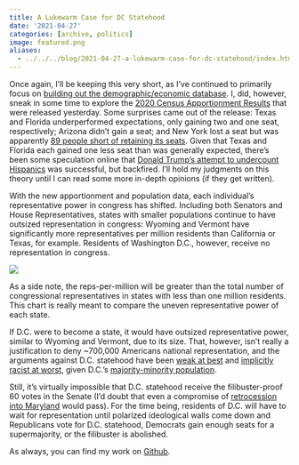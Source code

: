 ```yaml
---
title: A Lukewarm Case for DC Statehood
date: '2021-04-27'
categories: [archive, politics]
image: featured.png
aliases: 
  - ../../../blog/2021-04-27-a-lukewarm-case-for-dc-statehood/index.html
---
```


Once again, I’ll be keeping this very short, as I’ve continued to primarily focus on [building out the demographic/economic database](https://github.com/markjrieke/electionsimulator/tree/main/notepad). I, did, however, sneak in some time to explore the [2020 Census Apportionment Results](https://www.census.gov/data/tables/2020/dec/2020-apportionment-data.html) that were released yesterday. Some surprises came out of the release: Texas and Florida underperformed expectations, only gaining two and one seat, respectively; Arizona didn’t gain a seat; and New York lost a seat but was apparently [89 people short of retaining its seats](https://www.nytimes.com/2021/04/26/nyregion/new-york-census-congress.html). Given that Texas and Florida each gained one less seat than was generally expected, there’s been some speculation online that [Donald Trump’s attempt to undercount Hispanics](https://www.washingtonpost.com/business/are-you-a-citizen-the-trump-census-controversy-explained/2021/04/26/1cfe6ed8-a6e1-11eb-a8a7-5f45ddcdf364_story.html) was successful, but backfired. I’ll hold my judgments on this theory until I can read some more in-depth opinions (if they get written).

With the new apportionment and population data, each individual’s representative power in congress has shifted. Including both Senators and House Representatives, states with smaller populations continue to have outsized representation in congress: Wyoming and Vermont have significantly more representatives per million residents than California or Texas, for example. Residents of Washington D.C., however, receive no representation in congress.

![](plot.png)

:::{.column-margin}
As a side note, the reps-per-million will be greater than the total number of congressional representatives in states with less than one million residents. This chart is really meant to compare the uneven representative power of each state.
:::

If D.C. were to become a state, it would have outsized representative power, similar to Wyoming and Vermont, due to its size. That, however, isn’t really a justification to deny ~700,000 Americans national representation, and the arguments against D.C. statehood have been [weak at best](https://www.washingtonpost.com/opinions/treating-fellow-citizens-as-landfill/2021/03/24/f4c16d34-8c1a-11eb-a6bd-0eb91c03305a_story.html) and [implicitly racist at worst](https://www.cnn.com/2020/06/26/politics/tom-cotton-wyoming-dc-statehood/index.html), given D.C.’s [majority-minority population](https://en.wikipedia.org/wiki/Washington,_D.C.#Demographics).

Still, it’s virtually impossible that D.C. statehood receive the filibuster-proof 60 votes in the Senate (I’d doubt that even a compromise of [retrocession into Maryland](https://www.forbes.com/sites/andrewsolender/2021/04/22/gop-senator-introduces-bill-to-give-dc-to-maryland-as-statehood-bill-heads-to-senate/?sh=c66ab4c2ca30) would pass). For the time being, residents of D.C. will have to wait for representation until polarized ideological walls come down and Republicans vote for D.C. statehood, Democrats gain enough seats for a supermajority, or the filibuster is abolished.   

As always, you can find my work on [Github](https://github.com/markjrieke/thedatadiary/tree/main/2021.04.27-bureau_results).